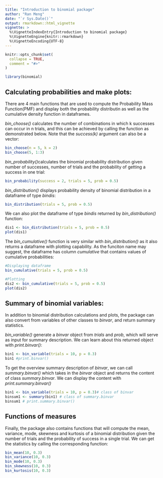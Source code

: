 ```yaml
---
title: "Introduction to binomial package"
author: "Ran Meng"
date: "`r Sys.Date()`"
output: rmarkdown::html_vignette
vignette: >
  %\VignetteIndexEntry{Introduction to binomial package}
  %\VignetteEngine{knitr::rmarkdown}
  %\VignetteEncoding{UTF-8}
---
```


```r
knitr::opts_chunk$set(
  collapse = TRUE,
  comment = "#>"
)
```

```r
library(binomial)
```

## Calculating probabilities and make plots:
There are 4 main functions that are used to compute the Probability Mass Function(PMF) and display both the probability distributin as well as the cumulative density function in dataframes. 

*bin_choose()* calculates the number of combinations in which k successes can occur in n trials, and this can be achieved by calling the function as demonstrated below. Note that the  *success(k)* argument can also be a vector:

```r
bin_choose(n = 5, k = 2)
bin_choose(5, 1:3)
```

*bin_probability()*calculates the binomial probability distribution given number of successes, number of trials and the probability of getting a success in one trial:

```r
bin_probability(success = 2, trials = 5, prob = 0.5)
```

*bin_distribution()* displays probability density of binomial distribution in a dataframe of type *bindis*:
```r
bin_distribution(trials = 5, prob = 0.5)
```

We can also plot the dataframe of type *bindis* returned by *bin_distribution()* function:
```r
dis1 <- bin_distribution(trials = 5, prob = 0.5)
plot(dis1)
```

The *bin_cumulative()* function is very similar with *bin_distribution()* as it also returns a dataframe with plotting capability. As the funciton name may suggest, the dataframe has column *cumulative* that contains values of cumulative probabilities:

```r
#Displaying dataframe
bin_cumulative(trials = 5, prob = 0.5)

#Plotting
dis2 <- bin_cumulative(trials = 5, prob = 0.5)
plot(dis2)
```

## Summary of binomial variables:

In addition to binomial distribution calculations and plots, the package can also convert from variables of other classes to *binvar*, and return summary statistics. 

*bin_variable()* generate a *binvar* object from *trials* and *prob*, which will serve as input for summary description. We can learn about this returned object with *print.binvar()*:

```r
bin1 <- bin_variable(trials = 10, p = 0.3)
bin1 #print.binvar()
```

To get the overview summary description of *binvar*, we can call *summary.binvar()* which takes in the *binvar* object and returns the content of class *summary.binvar*. We can display the content with *print.summary.binvar()*

```r
bin1 <- bin_variable(trials = 10, p = 0.3)# class of binvar
binsum1 <- summary(bin1) # class of summary.binvar
binsum1 # print.summary.binvar()
```

## Functions of measures

Finally, the package also contains functions that will compute the mean, variance, mode, skewness and kurtosis of a binomial distribution given the number of trials and the probability of success in a single trial. We can get the statistics by calling the corresponding function:

```r
bin_mean(10, 0.3)
bin_variance(10, 0.3)
bin_mode(10, 0.3)
bin_skewness(10, 0.3)
bin_kurtosis(10, 0.3)
```

